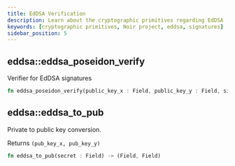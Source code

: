 ```yaml
---
title: EdDSA Verification
description: Learn about the cryptographic primitives regarding EdDSA
keywords: [cryptographic primitives, Noir project, eddsa, signatures]
sidebar_position: 5
---
```



## eddsa::eddsa_poseidon_verify

Verifier for EdDSA signatures

```rust
fn eddsa_poseidon_verify(public_key_x : Field, public_key_y : Field, signature_s: Field, signature_r8_x: Field, signature_r8_y: Field, message: Field) -> bool
```

<BlackBoxInfo />

## eddsa::eddsa_to_pub

Private to public key conversion.

Returns `(pub_key_x, pub_key_y)`

```rust
fn eddsa_to_pub(secret : Field) -> (Field, Field)
```

